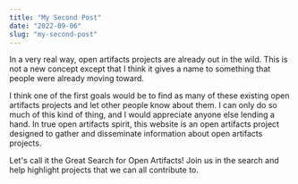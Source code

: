 ```yaml
---
title: "My Second Post"
date: "2022-09-06"
slug: "my-second-post"
---
```


In a very real way, open artifacts projects are already out in the wild. This is not a new concept except that I think it gives a name to something that people were already moving toward.

I think one of the first goals would be to find as many of these existing open artifacts projects and let other people know about them. I can only do so much of this kind of thing, and I would appreciate anyone else lending a hand. In true open artifacts spirit, this website is an open artifacts project designed to gather and disseminate information about open artifacts projects.

Let's call it the Great Search for Open Artifacts! Join us in the search and help highlight projects that we can all contribute to.